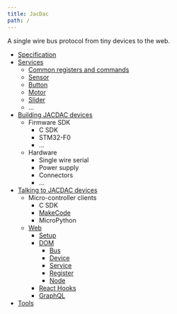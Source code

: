 ```yaml
---
title: JacDac
path: /
---
```


A single wire bus protocol from tiny devices to the web.

* [Specification](https://microsoft.github.io/jacdac/)
* [Services](/services)
    * [Common registers and commands](/services/base)
    * [Sensor](/services/sensor)
    * [Button](/services/button)
    * [Motor](/services/motor)
    * [Slider](/services/slider)
    * ...
* [Building JACDAC devices](/servers)
    * Firmware SDK
        * C SDK
        * STM32-F0
        * ...
    * Hardware
        * Single wire serial
        * Power supply
        * Connectors
        * ...
* [Talking to JACDAC devices](/clients)
    * Micro-controller clients
        * C SDK
        * [MakeCode](/clients/hardware/makecode)
        * MicroPython
    * [Web](/clients/web)
        * [Setup](/clients/web/setup)
        * [DOM](/clients/web/dom)
            * [Bus](/clients/web/dom/bus)
            * [Device](/clients/web/dom/device)
            * [Service](/clients/web/dom/service)
            * [Register](/clients/web/dom/register)
            * [Node](/clients/web/dom/node)
        * [React Hooks](/clients/web/react)
        * [GraphQL](/clients/web/graphql)
* [Tools](/tools)
